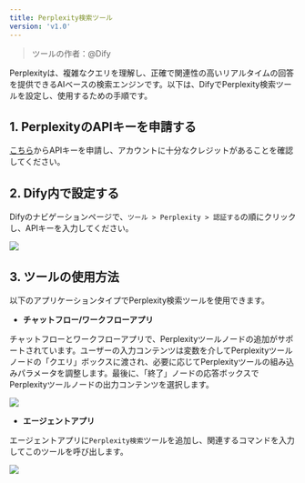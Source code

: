 ```yaml
---
title: Perplexity検索ツール
version: 'v1.0'
---
```


> ツールの作者：@Dify  

Perplexityは、複雑なクエリを理解し、正確で関連性の高いリアルタイムの回答を提供できるAIベースの検索エンジンです。以下は、DifyでPerplexity検索ツールを設定し、使用するための手順です。

## 1. PerplexityのAPIキーを申請する

[こちら](https://www.perplexity.ai/settings/api)からAPIキーを申請し、アカウントに十分なクレジットがあることを確認してください。

## 2. Dify内で設定する

Difyのナビゲーションページで、`ツール > Perplexity > 認証する`の順にクリックし、APIキーを入力してください。

![](../../../../img/tools-perplexity.png)

## 3. ツールの使用方法

以下のアプリケーションタイプでPerplexity検索ツールを使用できます。

- **チャットフロー/ワークフローアプリ**

チャットフローとワークフローアプリで、Perplexityツールノードの追加がサポートされています。ユーザーの入力コンテンツは変数を介してPerplexityツールノードの「クエリ」ボックスに渡され、必要に応じてPerplexityツールの組み込みパラメータを調整します。最後に、「終了」ノードの応答ボックスでPerplexityツールノードの出力コンテンツを選択します。

![](../../../../img/tools-chatflow-perplexity.png)

- **エージェントアプリ**

エージェントアプリに`Perplexity検索`ツールを追加し、関連するコマンドを入力してこのツールを呼び出します。

![](../../../../img/tools-agent-perplexity.png)
